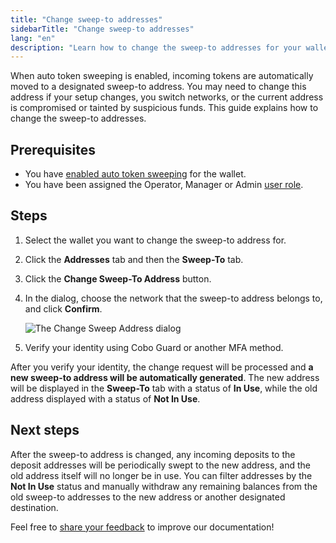 ```yaml
---
title: "Change sweep-to addresses"
sidebarTitle: "Change sweep-to addresses"
lang: "en"
description: "Learn how to change the sweep-to addresses for your wallet."
---
```


When auto token sweeping is enabled, incoming tokens are automatically moved to a designated sweep-to address. You may need to change this address if your setup changes, you switch networks, or the current address is compromised or tainted by suspicious funds. This guide explains how to change the sweep-to addresses.

## Prerequisites

- You have [enabled auto token sweeping](/en/portal/enable-auto-sweep) for the wallet.
- You have been assigned the Operator, Manager or Admin [user role](/en/portal/organization/roles-and-permissions).

## Steps
1. Select the wallet you want to change the sweep-to address for.
2. Click the **Addresses** tab and then the **Sweep-To** tab.
3. Click the **Change Sweep-To Address** button.
4. In the dialog, choose the network that the sweep-to address belongs to, and click **Confirm**.

    <img src="/en/images/mpc-wallet/ocw/change-sweep.png" className="screenshot_full_screen" alt="The Change Sweep Address dialog" />

5. Verify your identity using Cobo Guard or another MFA method.

After you verify your identity, the change request will be processed and **a new sweep-to address will be automatically generated**. The new address will be displayed in the **Sweep-To** tab with a status of **In Use**, while the old address displayed with a status of **Not In Use**.

## Next steps

After the sweep-to address is changed, any incoming deposits to the deposit addresses will be periodically swept to the new address, and the old address itself will no longer be in use. You can filter addresses by the **Not In Use** status and manually withdraw any remaining balances from the old sweep-to addresses to the new address or another designated destination.

<Tip>Feel free to [share your feedback](https://forms.zohopublic.com/cobo/form/DocumentFeedbackForm/formperma/QvLOhxJv1_JMsJ-1dleZ8Itb_7rzN-LtgvsDdxosoVI?referrername=manuals) to improve our documentation!</Tip>